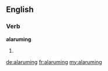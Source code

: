 ==English==

===Verb===
'''alaruming'''

# {{context|archaic|rare|lang=en}} {{present participle of|alarum}}

[[de:alaruming]]
[[fr:alaruming]]
[[my:alaruming]]